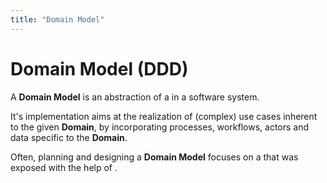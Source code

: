 ```yaml
---
title: "Domain Model"
---
```



# Domain Model (DDD)

A **Domain Model** is an abstraction of a <GlosRef name="Domain" file="sd.domain" /> in a software system.

It's implementation aims at the realization of (complex) use cases inherent to the given **Domain**, by incorporating processes,
workflows, actors and data specific to the **Domain**.

Often, planning and designing a **Domain Model** focuses on a <GlosRef name="Core Domain" file="ddd.coredomain" /> that was exposed with the help of  <GlosRef name="Domain Driven Design" file="ddd.domaindrivendesign" />.

<BackButton />


